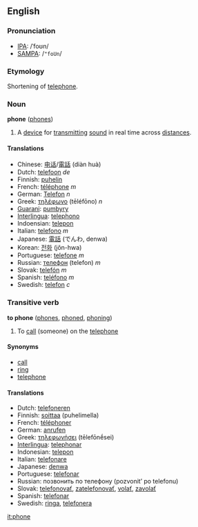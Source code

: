 ==English==

===Pronunciation===
*[[IPA]]: /ˈfoʊn/
*[[SAMPA]]: /<tt>"foUn</tt>/

===Etymology===
Shortening of [[telephone]].

===Noun===
'''phone''' ([[phones]])

#A [[device]] for [[transmit]]ting [[sound]] in real time across [[distance]]s.

====Translations====
*Chinese: [[电话]]/[[電話]] (diàn huà)
*Dutch: [[telefoon]] ''de''
*Finnish: [[puhelin]]
*French: [[téléphone]] ''m''
*German: [[Telefon]] ''n''
*Greek: [[τηλέφωνο]] (tēléfōno) ''n''
*[[Guarani]]: [[pumbyry]]
*[[Interlingua]]: [[telephono]]
*Indoensian: [[telepon]]
*Italian: [[telefono]] ''m''
*Japanese: [[電話]] (でんわ, denwa)
*Korean: [[전화]] (jŏn-hwa)
*Portuguese: [[telefone]] ''m''
*Russian: [[телефон]] (telefon) ''m''
*Slovak: [[telefón#Slovak|telefón]] ''m''
*Spanish: [[teléfono]] ''m''
*Swedish: [[telefon]] ''c''

===Transitive verb===
'''to phone''' ([[phones]], [[phoned]], [[phoning]])

# To [[call]] (someone) on the [[telephone]]

====Synonyms====
*[[call]]
*[[ring]]
*[[telephone]]

====Translations====
*Dutch: [[telefoneren]]
*Finnish: [[soittaa]] (puhelimella)
*French: [[téléphoner]]
*German: [[anrufen]]
*Greek: [[τηλεφωνήσει]] (tēlefōnḗsei)
*[[Interlingua]]: [[telephonar]]
*Indonesian: [[telepon]]
*Italian: [[telefonare]]
*Japanese: [[denwa]]
*Portuguese: [[telefonar]]
*Russian: позвонить по телефону (pozvonitʼ po telefonu)
*Slovak: [[telefonovať]], [[zatelefonovať]], [[volať]], [[zavolať]]
*Spanish: [[telefonar]]
*Swedish: [[ringa]], [[telefonera]]

[[it:phone]]